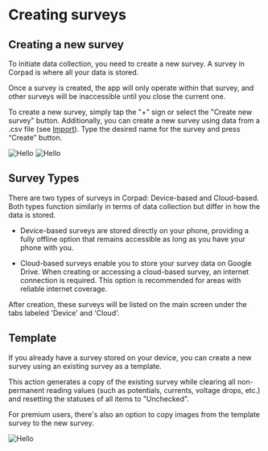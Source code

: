 
# Creating surveys

## Creating a new survey

To initiate data collection, you need to create a new survey. A survey in Corpad is where all your data is stored.

Once a survey is created, the app will only operate within that survey, and other surveys will be inaccessible until you close the current one.

To create a new survey, simply tap the "+" sign or select the "Create new survey" button.
Additionally, you can create a new survey using data from a .csv file (see [Import](/import.mdx)).
Type the desired name for the survey and press “Create” button.

<ImageView>
  <Image src="/images/create/2.1.png" alt="Hello" width={300} height={300} />
  <Image src="/images/create/2.2.png" alt="Hello" width={300} height={300} />
</ImageView>

## Survey Types

There are two types of surveys in Corpad: Device-based and Cloud-based. Both types function similarly in terms of data collection but differ in how the data is stored.

- Device-based surveys are stored directly on your phone, providing a fully offline option that remains accessible as long as you have your phone with you.

- Cloud-based surveys enable you to store your survey data on Google Drive. When creating or accessing a cloud-based survey, an internet connection is required. This option is recommended for areas with reliable internet coverage.

After creation, these surveys will be listed on the main screen under the tabs labeled 'Device' and 'Cloud'.

## Template

If you already have a survey stored on your device, you can create a new survey using an existing survey as a template.

This action generates a copy of the existing survey while clearing all non-permanent reading values (such as potentials, currents, voltage drops, etc.) and resetting the statuses of all items to "Unchecked".

For premium users, there's also an option to copy images from the template survey to the new survey.

<ImageView>
  <Image src="/images/create/2.3.png" alt="Hello" width={300} height={300} />
</ImageView>
